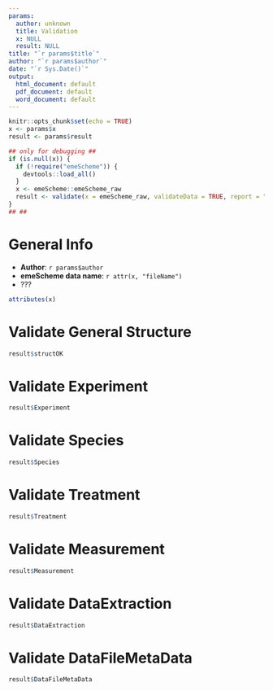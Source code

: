 ```yaml
---
params:
  author: unknown
  title: Validation
  x: NULL
  result: NULL
title: "`r params$title`"
author: "`r params$author`"
date: "`r Sys.Date()`"
output:
  html_document: default
  pdf_document: default
  word_document: default
---
```



```r
knitr::opts_chunk$set(echo = TRUE)
x <- params$x
result <- params$result

## only for debugging ##
if (is.null(x)) {
  if (!require("emeScheme")) {
    devtools::load_all()
  }
  x <- emeScheme::emeScheme_raw
  result <- validate(x = emeScheme_raw, validateData = TRUE, report = "none")
}
## ##
```

# General Info
* **Author**: `r params$author`
* **emeScheme data name**: `r attr(x, "fileName")`
* ???
```r
attributes(x)
```


# Validate General Structure
```r
result$structOK
```


# Validate Experiment
```r
result$Experiment
```
# Validate Species
```r
result$Species
```

# Validate Treatment
```r
result$Treatment
```

# Validate Measurement
```r
result$Measurement
```

# Validate DataExtraction
```r
result$DataExtraction
```

# Validate DataFileMetaData
```r
result$DataFileMetaData
```



